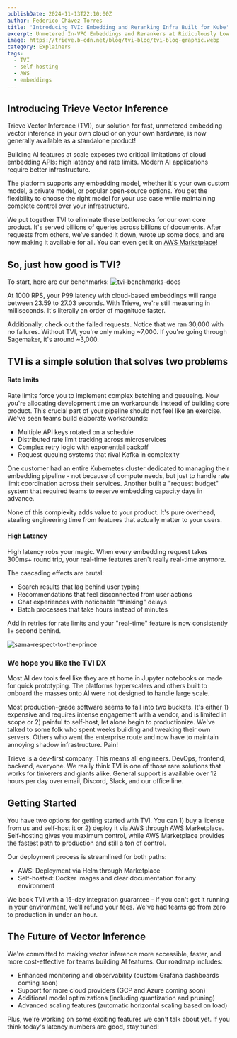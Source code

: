 ```yaml
---
publishDate: 2024-11-13T22:10:00Z
author: Federico Chávez Torres
title: 'Introducing TVI: Embedding and Reranking Infra Built for Kube'
excerpt: Unmetered In-VPC Embeddings and Rerankers at Ridiculously Low Latency
image: https://trieve.b-cdn.net/blog/tvi-blog/tvi-blog-graphic.webp
category: Explainers
tags:
  - TVI
  - self-hosting
  - AWS
  - embeddings
---
```



## Introducing Trieve Vector Inference

Trieve Vector Inference (TVI), our solution for fast, unmetered embedding vector inference in your own cloud or on your own hardware, is now generally available as a standalone product!

Building AI features at scale exposes two critical limitations of cloud embedding APIs: high latency and rate limits. Modern AI applications require better infrastructure.

The platform supports any embedding model, whether it's your own custom model, a private model, or popular open-source options. You get the flexibility to choose the right model for your use case while maintaining complete control over your infrastructure.

We put together TVI to eliminate these bottlenecks for our own core product. It's served billions of queries across billions of documents. After requests from others, we've sanded it down, wrote up some docs, and are now making it available for all. You can even get it on [AWS Marketplace](https://aws.amazon.com/marketplace/pp/prodview-kxk2t4nafpmn4?sr=0-1&ref_=beagle&applicationId=AWSMPContessa)!

## So, just how good is TVI?

To start, here are our benchmarks:
![tvi-benchmarks-docs](https://trieve.b-cdn.net/blog/tvi-blog/tvi-benchmarks-docs.png)

At 1000 RPS, your P99 latency with cloud-based embeddings will range between 23.59 to 27.03 seconds. With Trieve, we're still measuring in milliseconds. It's literally an order of magnitude faster.

Additionally, check out the failed requests. Notice that we ran 30,000 with no failures. Without TVI, you're only making ~7,000. If you're going through Sagemaker, it's around ~3,000.

## TVI is a simple solution that solves two problems 

#### Rate limits
Rate limits force you to implement complex batching and queueing. Now you're allocating development time on workarounds instead of building core product. This crucial part of your pipeline should not feel like an exercise. We've seen teams build elaborate workarounds:

- Multiple API keys rotated on a schedule
- Distributed rate limit tracking across microservices
- Complex retry logic with exponential backoff
- Request queuing systems that rival Kafka in complexity

One customer had an entire Kubernetes cluster dedicated to managing their embedding pipeline - not because of compute needs, but just to handle rate limit coordination across their services. Another built a "request budget" system that required teams to reserve embedding capacity days in advance.

None of this complexity adds value to your product. It's pure overhead, stealing engineering time from features that actually matter to your users.

#### High Latency
High latency robs your magic. When every embedding request takes 300ms+ round trip, your real-time features aren't really real-time anymore.

The cascading effects are brutal:

- Search results that lag behind user typing
- Recommendations that feel disconnected from user actions
- Chat experiences with noticeable "thinking" delays
- Batch processes that take hours instead of minutes

Add in retries for rate limits and your "real-time" feature is now consistently 1+ second behind.

![sama-respect-to-the-prince](https://trieve.b-cdn.net/blog/tvi-blog/sama-working-on-low-latency-embeddings.png)

### We hope you like the TVI DX
Most AI dev tools feel like they are at home in Jupyter notebooks or made for quick prototyping. The platforms hyperscalers and others built to onboard the masses onto AI were not designed to handle large scale.

Most production-grade software seems to fall into two buckets. It's either 1) expensive and requires intense engagement with a vendor, and is limited in scope or 2) painful to self-host, let alone begin to productionize. We've talked to some folk who spent weeks building and tweaking their own servers. Others who went the enterprise route and now have to maintain annoying shadow infrastructure. Pain!

Trieve is a dev-first company. This means all engineers. DevOps, frontend, backend, everyone. We really think TVI is one of those rare solutions that works for tinkerers and giants alike. General support is available over 12 hours per day over email, Discord, Slack, and our office line.  

## Getting Started

You have two options for getting started with TVI. You can 1) buy a license from us and self-host it or 2) deploy it via AWS through AWS Marketplace. Self-hosting gives you maximum control, while AWS Marketplace provides the fastest path to production and still a ton of control.

Our deployment process is streamlined for both paths:

- AWS: Deployment via Helm through Marketplace
- Self-hosted: Docker images and clear documentation for any environment

We back TVI with a 15-day integration guarantee - if you can't get it running in your environment, we'll refund your fees. We've had teams go from zero to production in under an hour.

## The Future of Vector Inference

We're committed to making vector inference more accessible, faster, and more cost-effective for teams building AI features. Our roadmap includes:

- Enhanced monitoring and observability (custom Grafana dashboards coming soon)
- Support for more cloud providers (GCP and Azure coming soon)
- Additional model optimizations (including quantization and pruning)
- Advanced scaling features (automatic horizontal scaling based on load)

Plus, we're working on some exciting features we can't talk about yet. If you think today's latency numbers are good, stay tuned!
